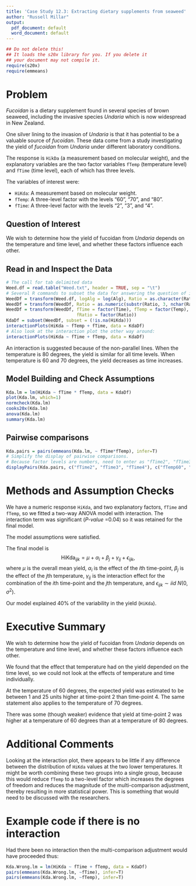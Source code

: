 ```yaml
---
title: 'Case Study 12.3: Extracting dietary supplements from seaweed'
author: "Russell Millar"
output:
  pdf_document: default
  word_document: default
---
```

```r
## Do not delete this!
## It loads the s20x library for you. If you delete it 
## your document may not compile it.
require(s20x)
require(emmeans)
```

# Problem
_Fucoidan_ is a dietary supplement found in several species of brown seaweed, including the invasive species _Undaria_ which is now widespread in New Zealand.

\begin{figure}[!h]
  \centering
  \includegraphics{undaria.jpg}
\end{figure}

One silver lining to the invasion of _Undaria_ is that it has potential to be a valuable source of _fucoidan_. These data come from a study investigating the yield of _fucoidan_ from _Undaria_ under different laboratory conditions.

The response is `HikDa` (a measurement based on molecular weight), and the explanatory variables are the two factor variables `fTemp` (temperature level) and `fTime` (time level), each of which has three levels.


The variables of interest were:

* `HiKda`: A measurement based on molecular weight.
* `fTemp`: A three-level factor with the levels "60", "70", and "80".
* `fTime`: A three-level factor with the levels "2", "3", and "4".

## Question of Interest
We wish to determine how the yield of fucoidan from _Undaria_ depends on the temperature and time level, and whether these factors influence each other.

## Read in and Inspect the Data
```r
# The call for tab delimited data
Weed.df = read.table("Weed.txt", header = TRUE, sep = "\t") 
# Several R commands to subset the data for answering the question of interest:
WeedDf = transform(Weed.df, logAlg = log(Alg), Ratio = as.character(Ratio))
WeedDf = transform(WeedDf, Ratio = as.numeric(substr(Ratio, 3, nchar(Ratio))))
WeedDf = transform(WeedDf, fTime = factor(Time), fTemp = factor(Temp), 
                           fRatio = factor(Ratio))
KdaDf = subset(WeedDf, subset = (!is.na(HiKda)))
interactionPlots(HiKda ~ fTemp + fTime, data = KdaDf)
# Also look at the interaction plot the other way around:
interactionPlots(HiKda ~ fTime + fTemp, data = KdaDf)
```

An interaction is suggested because of the non-parallel lines. When the temperature is 80 degrees, the yield is similar for all time levels. When temperature is 60 and 70 degrees, the yield decreases as time increases.

## Model Building and Check Assumptions
```r
Kda.lm = lm(HiKda ~ fTime * fTemp, data = KdaDf)
plot(Kda.lm, which=1)
normcheck(Kda.lm)
cooks20x(Kda.lm)
anova(Kda.lm)
summary(Kda.lm)
```

## Pairwise comparisons
```r
Kda.pairs = pairs(emmeans(Kda.lm, ~ fTime*fTemp), infer=T)
# Simplify the display of pairwise comparisons.
# Because factor levels are numbers, need to enter as "fTime2", "fTime3", etc:
displayPairs(Kda.pairs, c("fTime2", "fTime3", "fTime4"), c("fTemp60", "fTemp70", "fTemp80"))
```

# Methods and Assumption Checks
We have a numeric response `HiKda`, and two explanatory factors, `fTime` and `fTemp`, so we fitted a two-way ANOVA model with interaction. The interaction term was significant (_P-value_ =0.04) so it was retained for the final model. 

The model assumptions were satisfied.

The final model is
$$\text{HiKda}_{ijk} = \mu + \alpha_i + \beta_j + \gamma_{ij} + \epsilon_{ijk},$$
where $\mu$ is the overall mean yield, $\alpha_i$ is the effect of the $i$th time-point, $\beta_j$ is the effect of the $j$th temperature, $\gamma_{ij}$ is the interaction effect for the combination of the $i$th time-point and the $j$th temperature, and $\epsilon_{ijk} \sim iid~N(0,\sigma^2)$. 

Our model explained 40% of the variability in the yield (`HiKda`).

# Executive Summary
We wish to determine how the yield of fucoidan from _Undaria_ depends on the temperature and time level, and whether these factors influence each other.

We found that the effect that temperature had on the yield depended on the time level, so we could not look at the effects of temperature and time individually.

At the temperature of 60 degrees, the expected yield was estimated to be between 1 and 25 units higher at time-point 2 than time-point 4. The same statement also applies to the temperature of 70 degrees.\footnote{Note that only simple contrasts are reported.}

There was some (though weaker) evidence that yield at time-point 2 was higher at a temperature of 60 degrees than at a temperature of 80 degrees.

# Additional Comments

Looking at the interaction plot, there appears to be little if any difference between the distribution of `HiKda` values at the two lower temperatures. It might be worth combining these two groups into a single group, because this would reduce `fTemp` to a two-level factor which increases the degrees of freedom and reduces the magnitude of the multi-comparison adjustment, thereby resulting in more statistical power. This is something that would need to be discussed with the researchers.

# Example code if there is no interaction

Had there been no interaction then the multi-comparison adjustment would have proceeded thus:

```r
Kda.Wrong.lm = lm(HiKda ~ fTime + fTemp, data = KdaDf)
pairs(emmeans(Kda.Wrong.lm, ~fTime), infer=T)
pairs(emmeans(Kda.Wrong.lm, ~fTemp), infer=T)
```

